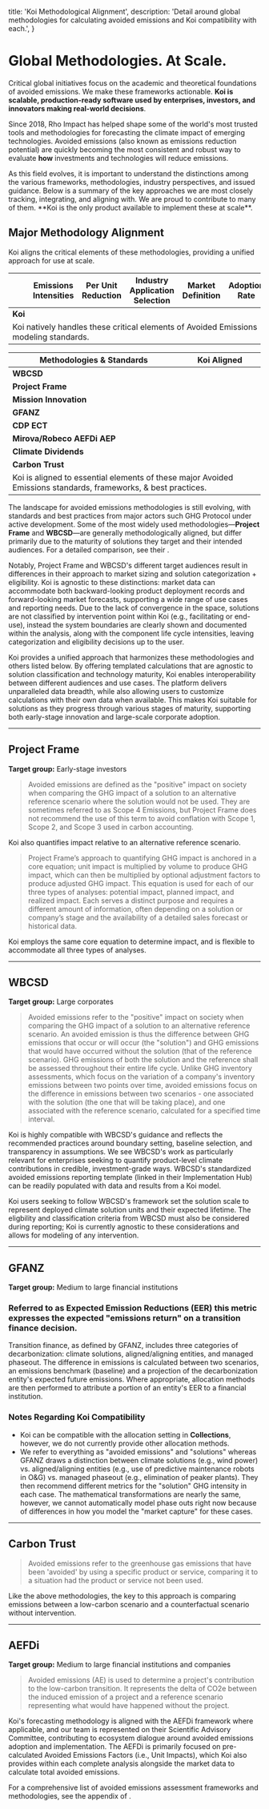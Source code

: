 
  title: 'Koi Methodological Alignment',
  description:
    'Detail around global methodologies for calculating avoided emissions and Koi compatibility with each.',
}

# Global Methodologies. At Scale.

<PageInformationalData lastModified={lastModified} />

Critical global initiatives focus on the academic and theoretical foundations of
avoided emissions. We make these frameworks actionable. **Koi is scalable,
production-ready software used by enterprises, investors, and innovators
making real-world decisions**.

Since 2018, Rho Impact has helped shape some of the world's most trusted tools and
methodologies for forecasting the climate impact of emerging technologies. Avoided
emissions (also known as emissions reduction potential) are quickly becoming the most
consistent and robust way to evaluate **how** investments and technologies will reduce emissions.

<Info>
As this field evolves, it is important to understand the distinctions
among the various frameworks, methodologies, industry perspectives, and issued guidance.
Below is a summary of the key approaches we are most closely tracking, integrating, and
aligning with. We are proud to contribute to many of them. **Koi is the only product
available to implement these at scale**.
</Info>

## Major Methodology Alignment
Koi aligns the critical elements of these methodologies, providing
a unified approach for use at scale.

<div className="mt-12 overflow-x-auto">
  <table className="koi-table w-full max-w-full">
    <thead>
      <tr>
        <th className="text-right w-10 sm:w-20"></th>
        <th className="text-center w-14 sm:w-24">Emissions<br />Intensities</th>
        <th className="text-center w-14 sm:w-24">Per Unit<br />Reduction</th>
        <th className="text-center w-18 sm:w-32">Industry<br />Application Selection</th>
        <th className="text-center w-14 sm:w-24">Market<br />Definition</th>
        <th className="text-center w-10 sm:w-20">Adoption<br />Rate</th>
      </tr>
    </thead>
    <tbody className="text-center">
      <tr>
        <td className="text-right"><strong><i className="fak fa-koi-icon-flat text-koiOrange-400 mr-2"></i>Koi</strong></td>
        <td><i className="fas fa-check text-koiGreen-500"></i></td>
        <td><i className="fas fa-check text-koiGreen-500"></i></td>
        <td><i className="fas fa-check text-koiGreen-500"></i></td>
        <td><i className="fas fa-check text-koiGreen-500"></i></td>
        <td><i className="fas fa-check text-koiGreen-500"></i></td>
      </tr>
      <tr>
        <td colSpan="6" className="text-center">
          <span className="koi-docs-caption">
          Koi natively handles these critical elements of Avoided Emissions modeling standards.
          </span>
        </td>
      </tr>
    </tbody>
  </table>
</div>

<div className="mt-12 overflow-x-auto">
  <table className="koi-table min-w-full">
    <thead>
      <tr>
        <th className="text-left max-w-[250px]">Methodologies &amp; Standards</th>
        <th className="text-center max-w-[120px]">Koi Aligned</th>
      </tr>
    </thead>
    <tbody>
      <tr>
        <td><strong>WBCSD</strong></td>
        <td className="text-center"><i className="fas fa-check text-koiGreen-500"></i></td>
      </tr>
      <tr>
        <td><strong>Project Frame</strong></td>
        <td className="text-center"><i className="fas fa-check text-koiGreen-500"></i></td>
      </tr>
      <tr>
        <td><strong>Mission Innovation</strong></td>
        <td className="text-center"><i className="fas fa-check text-koiGreen-500"></i></td>
      </tr>
      <tr>
        <td><strong>GFANZ</strong></td>
        <td className="text-center"><i className="fas fa-check text-koiGreen-500"></i></td>
      </tr>
      <tr>
        <td><strong>CDP ECT</strong></td>
        <td className="text-center"><i className="fas fa-check text-koiGreen-500"></i></td>
      </tr>
      <tr>
        <td><strong>Mirova/Robeco AEFDi AEP</strong></td>
        <td className="text-center"><i className="fas fa-check text-koiGreen-500"></i></td>
      </tr>
      <tr>
        <td><strong>Climate Dividends</strong></td>
        <td className="text-center"><i className="fas fa-check text-koiGreen-500"></i></td>
      </tr>
      <tr>
        <td><strong>Carbon Trust</strong></td>
        <td className="text-center"><i className="fas fa-check text-koiGreen-500"></i></td>
      </tr>
      <tr>
        <td colSpan="2" className="text-center">
          <span className="koi-docs-caption">
          Koi is aligned to essential elements of these major Avoided Emissions standards, frameworks, &amp; best practices.
          </span>
        </td>
      </tr>
    </tbody>
  </table>
</div>

The landscape for avoided emissions methodologies is still evolving, with standards and best practices from major actors such GHG Protocol under active development. Some of the most widely used methodologies—<strong>Project Frame</strong> and <strong>WBCSD</strong>—are generally methodologically aligned, but differ primarily due to the maturity of solutions they target and their intended audiences. For a detailed comparison, see their <ExternalLink url="https://www.wbcsd.org/resources/avoided-emissions-climate-investing-a-guide-for-investors-and-businesses/" target="_blank" rel="noopener noreferrer" linkText="Guide for Investors and Businesses" />.

Notably, Project Frame and WBCSD's different target audiences result in differences in their approach to market sizing and solution categorization + eligibility. Koi is agnostic to these distinctions:
market data can accommodate both backward-looking product deployment records and forward-looking market forecasts, supporting a wide range of use cases and reporting needs.
Due to the lack of convergence in the space, solutions are not classified by intervention point within Koi (e.g., facilitating or end-use), instead the system boundaries are clearly shown and documented within the analysis, along with the component life cycle intensities, leaving categorization and eligibility decisions up to the user.

Koi provides a unified approach that harmonizes these methodologies and others listed below. By offering templated calculations that are agnostic to solution classification and technology maturity, Koi enables interoperability between different audiences and use cases. The platform delivers unparalleled data breadth, while also allowing users to customize calculations with their own data when available. This makes Koi suitable for solutions as they progress through various stages of maturity, supporting both early-stage innovation and large-scale corporate adoption.

---


## Project Frame

<p><ExternalLink url="https://projectframe.how/methodology" target="_blank"
rel="noopener noreferrer" linkText="Project Frame Methodology" /></p>
<p><strong>Target group:</strong> Early-stage investors</p>
<PageInformationalData lastModified="2025-07-15" lastModifiedLabel="Last Reviewed:" className="my-0" />

> Avoided emissions are defined as the "positive" impact on society when comparing the GHG impact of a solution to an alternative
reference scenario where the solution would not be used. They are sometimes referred to as Scope 4 Emissions, but Project Frame does
not recommend the use of this term to avoid conflation with Scope 1, Scope 2, and Scope 3 used in carbon accounting.

Koi also quantifies impact relative to an alternative reference scenario.

> Project Frame’s approach to quantifying GHG impact is anchored in
a core equation; unit impact is multiplied by volume to produce GHG
impact, which can then be multiplied by optional adjustment factors to
produce adjusted GHG impact. This equation is used for each of our three types of analyses: potential
impact, planned impact, and realized impact. Each serves a distinct
purpose and requires a different amount of information, often depending
on a solution or company’s stage and the availability of a detailed sales
forecast or historical data.

Koi employs the same core equation to determine impact, and is flexible to accommodate all three types of analyses.

---

## WBCSD

<p><ExternalLink url="https://www.wbcsd.org/resources/guidance-on-avoided-emissions-helping-business-drive-innovations-and-scale-solutions-towards-net-zero/" target="_blank" rel="noopener noreferrer" linkText="WBCSD Guidance" /></p>
<p><ExternalLink url="https://www.wbcsd.org/avoided-emissions-implementation-hub/" target="_blank" rel="noopener noreferrer" linkText="WBCSD Implementation Hub" /></p>
<p><strong>Target group:</strong> Large corporates</p>
<PageInformationalData lastModified="2025-07-15" lastModifiedLabel="Last Reviewed:" className="my-0" />

> Avoided emissions refer to the "positive" impact on society when comparing the GHG
  impact of a solution to an alternative reference scenario. An avoided emission is thus
  the difference between GHG emissions that occur or will occur (the "solution") and
  GHG emissions that would have occurred without the solution (that of the reference
  scenario). GHG emissions of both the solution and the reference shall be assessed
  throughout their entire life cycle. Unlike GHG inventory assessments, which
  focus on the variation of a company's inventory emissions between two points over time,
  avoided emissions focus on the difference in emissions between two scenarios - one
  associated with the solution (the one that will be taking place), and one associated
  with the reference scenario, calculated for a specified time interval.

Koi is highly compatible with WBCSD's guidance and reflects the recommended
practices around boundary setting, baseline selection, and transparency in assumptions.
We see WBCSD's work as particularly relevant for enterprises seeking to quantify product-level
climate contributions in credible, investment-grade ways. WBCSD's standardized avoided emissions reporting template (linked in their Implementation Hub) can be readily populated with data and results from a Koi model.

Koi users seeking to follow WBCSD's framework set the solution scale to represent deployed climate solution units and their expected lifetime. The eligbility and classification criteria from WBCSD must also be considered during reporting; Koi is currently agnostic to these considerations and allows for modeling of any intervention.

---

## GFANZ

<p><ExternalLink url="https://assets.bbhub.io/company/sites/63/2024/09/Case-Studies-on-Transition-Finance-and-Decarbonization-Contribution-Methodologies-Sep-2024.pdf" target="_blank" rel="noopener noreferrer" linkText="GFANZ Methodology" /></p>
<p><strong>Target group:</strong> Medium to large financial institutions</p>
<PageInformationalData lastModified="2025-02-18" lastModifiedLabel="Last Reviewed:" className="my-0" />

### Referred to as **Expected Emission Reductions (EER)** this metric expresses the expected "emissions return" on a transition finance decision.
Transition finance, as defined by GFANZ, includes three categories of decarbonization: climate solutions, aligned/aligning entities,
and managed phaseout. The difference in emissions is calculated between two scenarios, an emissions benchmark (baseline) and a projection
of the decarbonization entity's expected future emissions. Where appropriate, allocation methods are then performed to attribute a portion of an
entity's EER to a financial institution.

### Notes Regarding Koi Compatibility

- Koi can be compatible with the allocation setting in **Collections**, however, we do not currently provide other allocation methods.
- We refer to everything as "avoided emissions" and "solutions" whereas GFANZ draws a distinction between climate solutions
(e.g., wind power) vs. aligned/aligning entities (e.g., use of predictive maintenance robots in O&G) vs. managed phaseout (e.g., elimination of peaker plants).
They then recommend different metrics for the "solution" GHG intensity in each case. The mathematical transformations are nearly the same,
however, we cannot automatically model phase outs right now because of differences in how you model the "market capture" for these cases.

---

## Carbon Trust

<p><ExternalLink url="https://www.carbontrust.com/what-we-do/net-zero-transition-planning-and-delivery/avoided-emissions" target="_blank" rel="noopener noreferrer" linkText="Carbon Trust Methodology" /></p>
<PageInformationalData lastModified="2025-02-18" lastModifiedLabel="Last Reviewed:" className="my-0" />

> Avoided emissions refer to the greenhouse gas emissions that have been 'avoided' by
  using a specific product or service, comparing
it to a situation had the product or service not been used.

Like the above methodologies, the key to this approach is comparing emissions between a low-carbon scenario and a counterfactual scenario without intervention.

---

## AEFDi

<p><ExternalLink url="https://aefdi.io/" target="_blank" rel="noopener noreferrer" linkText="AEFDi's AEP" /></p>
<p><strong>Target group:</strong> Medium to large financial institutions and companies</p>
<PageInformationalData lastModified="2025-02-21" lastModifiedLabel="Last Reviewed:" className="my-0" />

> Avoided emissions (AE) is used to determine a project's contribution to the low-carbon
  transition. It represents the delta of CO2e between the induced emission of a project
  and a reference scenario representing what would have happened without the project.

Koi's forecasting methodology is aligned with the AEFDi framework where applicable,
and our team is represented on their Scientific Advisory Committee, contributing to
ecosystem dialogue around avoided emissions adoption and implementation. The AEFDi is primarily focused on pre-calculated Avoided Emissions Factors (i.e., Unit Impacts), which Koi also provides within each complete analysis alongside the market data to calculate total avoided emissions.

<Info>
For a comprehensive list of avoided emissions assessment frameworks and methodologies, see the appendix of <ExternalLink url="https://www.wbcsd.org/resources/avoided-emissions-climate-investing-a-guide-for-investors-and-businesses/" target="_blank" rel="noopener noreferrer" linkText="Avoided Emissions & Climate Investing: A Guide for Investors and Businesses" />.
</Info>
